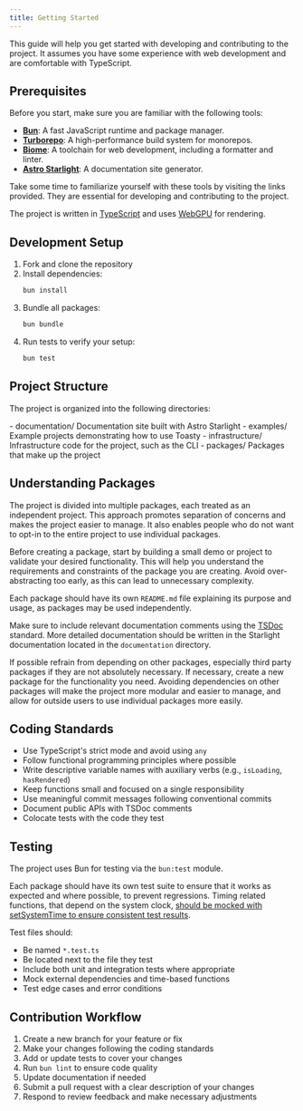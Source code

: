 ```yaml
---
title: Getting Started
---
```



This guide will help you get started with developing and contributing to the project. It assumes you have some experience with web development and are comfortable with TypeScript.

## Prerequisites

Before you start, make sure you are familiar with the following tools:

-   **[Bun](https://bun.sh/)**: A fast JavaScript runtime and package manager.
-   **[Turborepo](https://turbo.build/repo/docs)**: A high-performance build system for monorepos.
-   **[Biome](https://biomejs.dev/)**: A toolchain for web development, including a formatter and linter.
-   **[Astro Starlight](https://starlight.astro.build/)**: A documentation site generator.

Take some time to familiarize yourself with these tools by visiting the links provided. They are essential for developing and contributing to the project.

The project is written in [TypeScript](https://www.typescriptlang.org/) and uses [WebGPU](https://www.w3.org/TR/webgpu/) for rendering.

## Development Setup

1. Fork and clone the repository
2. Install dependencies:
   ```bash
   bun install
   ```
3. Bundle all packages:
   ```bash
   bun bundle
   ```
4. Run tests to verify your setup:
   ```bash
   bun test
   ```

## Project Structure

The project is organized into the following directories:

<FileTree>
- documentation/ Documentation site built with Astro Starlight
- examples/ Example projects demonstrating how to use Toasty
- infrastructure/ Infrastructure code for the project, such as the CLI
- packages/ Packages that make up the project
</FileTree>

## Understanding Packages

The project is divided into multiple packages, each treated as an independent project.
This approach promotes separation of concerns and makes the project easier to manage.
It also enables people who do not want to opt-in to the entire project to use individual packages.

Before creating a package, start by building a small demo or project to validate your desired functionality.
This will help you understand the requirements and constraints of the package you are creating.
Avoid over-abstracting too early, as this can lead to unnecessary complexity.

Each package should have its own `README.md` file explaining its purpose and usage, as packages may be used independently.

Make sure to include relevant documentation comments using the [TSDoc](https://tsdoc.org/) standard.
More detailed documentation should be written in the Starlight documentation located in the `documentation` directory.

If possible refrain from depending on other packages, especially third party packages if they are not absolutely necessary.
If necessary, create a new package for the functionality you need.
Avoiding dependencies on other packages will make the project more modular and easier to manage,
and allow for outside users to use individual packages more easily.

## Coding Standards

- Use TypeScript's strict mode and avoid using `any`
- Follow functional programming principles where possible
- Write descriptive variable names with auxiliary verbs (e.g., `isLoading`, `hasRendered`)
- Keep functions small and focused on a single responsibility
- Use meaningful commit messages following conventional commits
- Document public APIs with TSDoc comments
- Colocate tests with the code they test

## Testing

The project uses Bun for testing via the `bun:test` module.

Each package should have its own test suite to ensure that it works as expected and where possible, to prevent regressions.
Timing related functions, that depend on the system clock, [should be mocked with setSystemTime to ensure consistent test results](https://bun.sh/docs/test/time#setsystemtime).

Test files should:
- Be named `*.test.ts`
- Be located next to the file they test
- Include both unit and integration tests where appropriate
- Mock external dependencies and time-based functions
- Test edge cases and error conditions

## Contribution Workflow

1. Create a new branch for your feature or fix
2. Make your changes following the coding standards
3. Add or update tests to cover your changes
4. Run `bun lint` to ensure code quality
5. Update documentation if needed
6. Submit a pull request with a clear description of your changes
7. Respond to review feedback and make necessary adjustments